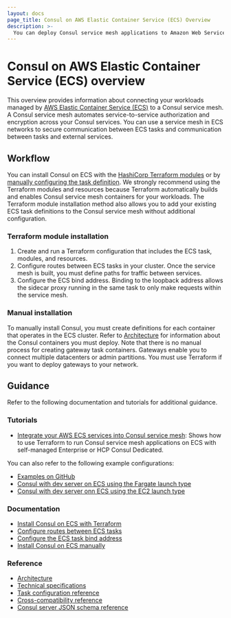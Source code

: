 ```yaml
---
layout: docs
page_title: Consul on AWS Elastic Container Service (ECS) Overview
description: >-
  You can deploy Consul service mesh applications to Amazon Web Services ECS by running each task with an application container, a client agent, and an Envoy proxy. Learn how Consul service mesh works on ECS and find getting started tutorials for several scenarios.
---
```


# Consul on AWS Elastic Container Service (ECS) overview

This overview provides information about connecting your workloads managed by [AWS Elastic Container Service (ECS)](https://aws.amazon.com/ecs/) to a Consul service mesh. A Consul service mesh automates service-to-service authorization and encryption across your Consul services. You can use a service mesh in ECS networks to secure communication between ECS tasks and communication between tasks and external services.

## Workflow

You can install Consul on ECS with the [HashiCorp Terraform modules](/consul/docs/register/service/ecs/) or by [manually configuring the task definition](/consul/docs/register/service/ecs/manual). We strongly recommend using the Terraform modules and resources because Terraform automatically builds and enables Consul service mesh containers for your workloads. The Terraform module installation method also allows you to add your existing ECS task definitions to the Consul service mesh without additional configuration. 

### Terraform module installation 

1. Create and run a Terraform configuration that includes the ECS task, modules, and resources. 
1. Configure routes between ECS tasks in your cluster. Once the service mesh is built, you must define paths for traffic between services.
1. Configure the ECS bind address. Binding to the loopback address allows the sidecar proxy running in the same task to only make requests within the service mesh.

### Manual installation

To manually install Consul, you must create definitions for each container that operates in the ECS cluster. Refer to [Architecture](/consul/docs/reference/ecs/architecture) for information about the Consul containers you must deploy. Note that there is no manual process for creating gateway task containers. Gateways enable you to connect multiple datacenters or admin partitions. You must use Terraform if you want to deploy gateways to your network.

## Guidance

Refer to the following documentation and tutorials for additional guidance.

### Tutorials

- [Integrate your AWS ECS services into Consul service mesh](/consul/tutorials/cloud-integrations/consul-ecs): Shows how to use Terraform to run Consul service mesh applications on ECS with self-managed Enterprise or HCP Consul Dedicated.

You can also refer to the following example configurations:

- [Examples on GitHub](https://github.com/hashicorp/terraform-aws-consul-ecs/tree/main/examples)
- [Consul with dev server on ECS using the Fargate launch type](https://registry.terraform.io/modules/hashicorp/consul-ecs/aws/latest/examples/dev-server-fargate) 
- [Consul with dev server onn ECS using the EC2 launch type](https://registry.terraform.io/modules/hashicorp/consul-ecs/aws/latest/examples/dev-server-ec2)

### Documentation
 
- [Install Consul on ECS with Terraform](/consul/docs/register/service/ecs/)
- [Configure routes between ECS tasks](/consul/docs/connect/ecs)
- [Configure the ECS task bind address](/consul/docs/register/service/ecs/task-bind-address)
- [Install Consul on ECS manually](/consul/docs/register/service/ecs/manual)

### Reference

- [Architecture](/consul/docs/reference/ecs/architecture)
- [Technical specifications](/consul/docs/reference/ecs/tech-specs)
- [Task configuration reference](/consul/docs/reference/ecs)
- [Cross-compatibility reference](/consul/docs/upgrade/ecs)
- [Consul server JSON schema reference](/consul/docs/reference/ecs/server-json)